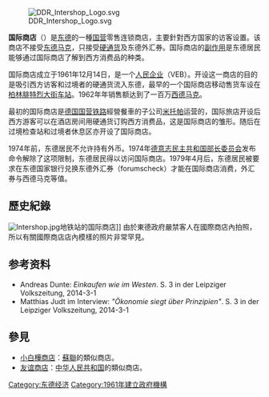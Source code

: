 [[File:DDR_Intershop_Logo.svg|right]]

'''国际商店'''（{{lang-de|'''Intershop'''}}）是[[东德|东德]]的一種[[国营|国营]]零售连锁商店，主要針對西方国家的访客设置。该商店不接受[[东德马克|东德马克]]，只接受[[硬通货|硬通货]]及东德外汇券。国际商店的[[副作用|副作用]]是东德居民能够通过国际商店了解到西方消费品的种类。

国际商店成立于1961年12月14日，是一个[[人民企业|人民企业]]（VEB）。开设这一商店的目的是吸引西方访客和过境者的硬通货流入东德，最早的一个国际商店移动售货车设在[[柏林腓特烈大街车站|柏林腓特烈大街车站]]。1962年年销售额达到了一百万[[西德马克|西德马克]]。

最初的国际商店是[[德国国营铁路|德国国营铁路]]經營餐車的子公司[[米托帕|米托帕]]运营的，国际旅店开设后西方游客可以在酒店房间用硬通货订购西方消费品，这是国际商店的雏形。随后在过境检查站和过境者休息区亦开设了国际商店。

1974年前，东德居民不允许持有外币。1974年[[德意志民主共和国部长委员会|德意志民主共和国部长委员会]]发布命令解除了这项限制，东德居民得以访问国际商店。1979年4月后，东德居民被要求在东德国家银行兑换东德外汇券（forumscheck）才能在国际商店消费，外汇券与西德马克等值。

==歷史紀錄==
[[File:Intershop.jpg|thumb]]地铁站的国际商店]]
由於東德政府嚴禁客人在國際商店內拍照，所以有關國際商店店內模樣的照片非常罕見。

== 参考资料 ==
* Andreas Dunte: ''Einkaufen wie im Westen''. S. 3 in der Leipziger Volkszeitung, 2014-3-1
* Matthias Judt im Interview: ''"Ökonomie siegt über Prinzipien"''. S. 3 in der Leipziger Volkszeitung, 2014-3-1

==參見==
{{portal box|東德}}
*[[小白樺商店|小白樺商店]]：[[蘇聯|蘇聯]]的類似商店。
*[[友谊商店|友谊商店]]：[[中华人民共和国|中华人民共和国]]的類似商店。

[[Category:东德经济|Category:东德经济]]
[[Category:1961年建立政府機構|Category:1961年建立政府機構]]
